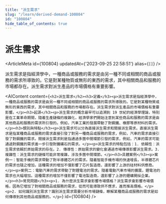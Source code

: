 ```yaml
---
title: "派生需求"
slug: "/learn/derived-demand-100804"
id: "100804"
hide_table_of_contents: true
---
```



# 派生需求

<ArticleMeta id={100804} updatedAt={'2023-09-25 22:58:51'} alias={`[]`} />
<div className='border-solid border-b border-t-0 my-4 border-[var(--ifm-color-gray-300)]' />

派生需求是指經濟學中，一種商品或服務的需求是由另一種不同或相關的商品或服務的需求所導致的。它是對某種物質或無形的東西的需求，其中相關商品和服務的市場都存在。派生需求對派生產品的市場價格有重要影響。

<AIContent content={`<h2>派生需求</h2><h3>定義</h3><p>派生需求是指經濟學中，一種商品或服務的需求是由另一種不同或相關的商品或服務的需求所導致的。它是對某種物質或無形的東西的需求，其中相關商品和服務的市場都存在。派生需求對派生產品的市場價格有重要影響。</p><h3>起源</h3><p>派生需求的概念最早可以追溯到 19 世紀的經濟學理論，特別是在工業革命期間，隨着生產鏈條的複雜化，經濟學家們開始注意到某些商品和服務的需求是由其他商品和服務的需求所引發的。例如，汽車工業的發展帶動了對鋼鐵、橡膠等原材料的需求。</p><h3>類別與特點</h3><p>派生需求可以分為直接派生需求和間接派生需求。直接派生需求是指某種商品或服務的需求直接引發了對另一種商品或服務的需求，例如，汽車的需求直接引發了對鋼鐵的需求。間接派生需求則是指通過多箇中間環節引發的需求，例如，汽車的需求可能通過對鋼鐵的需求進一步引發對鐵礦石的需求。</p><p>派生需求的特點包括：1. 依賴性：派生需求依賴於原始需求的存在。2. 傳導性：原始需求的變化會通過市場傳導影響派生需求。3. 複雜性：派生需求的鏈條可能非常複雜，涉及多箇中間環節。</p><h3>具體案例</h3><p>案例一：智能手機的需求帶動了對半導體芯片的需求。隨着智能手機市場的快速增長，半導體芯片的需求也隨之增加。這種需求的增加不僅影響了芯片製造商，還影響了上游的硅材料供應商。</p><p>案例二：電動汽車的需求帶動了對鋰電池的需求。隨着電動汽車市場的擴展，鋰電池的需求也大幅增加。這種需求的增加不僅影響了電池製造商，還影響了上游的鋰礦開採企業。</p><h3>常見問題</h3><p>1. 為什麼派生需求會影響市場價格？派生需求會影響市場價格，因為它增加了對相關商品或服務的需求，從而可能導致供不應求，進而推高價格。</p><p>2. 如何識別派生需求？識別派生需求需要分析市場鏈條，瞭解某種商品或服務的需求是如何傳導到其他商品或服務的。</p>`} id={100804} />
